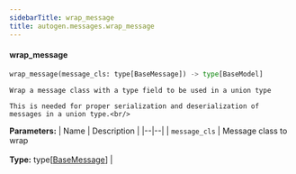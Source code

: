 ```yaml
---
sidebarTitle: wrap_message
title: autogen.messages.wrap_message
---
```


<code class="doc-symbol doc-symbol-heading doc-symbol-function"></code>
#### wrap_message

```python
wrap_message(message_cls: type[BaseMessage]) -> type[BaseModel]
```

    Wrap a message class with a type field to be used in a union type
    
    This is needed for proper serialization and deserialization of messages in a union type.<br/>

<b>Parameters:</b>
| Name | Description |
|--|--|
| `message_cls` | Message class to wrap<br/><br/>**Type:** type[[BaseMessage](/docs/api-reference/autogen/messages/BaseMessage)] |

<br />